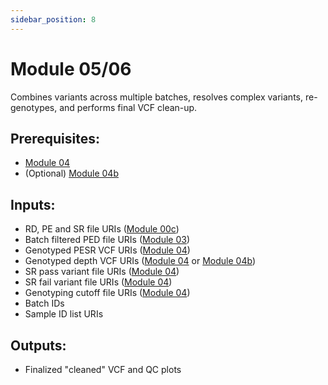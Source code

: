 ```yaml
---
sidebar_position: 8
---
```


# Module 05/06

Combines variants across multiple batches,
resolves complex variants, re-genotypes,
and performs final VCF clean-up.

## Prerequisites:
* [Module 04](04)
* (Optional) [Module 04b](04#module-04b)

## Inputs:
* RD, PE and SR file URIs ([Module 00c](00c))
* Batch filtered PED file URIs ([Module 03](03))
* Genotyped PESR VCF URIs ([Module 04](04))
* Genotyped depth VCF URIs ([Module 04](04) or [Module 04b](04#module-04b))
* SR pass variant file URIs ([Module 04](04))
* SR fail variant file URIs ([Module 04](04))
* Genotyping cutoff file URIs ([Module 04](04))
* Batch IDs
* Sample ID list URIs

## Outputs:
* Finalized "cleaned" VCF and QC plots


